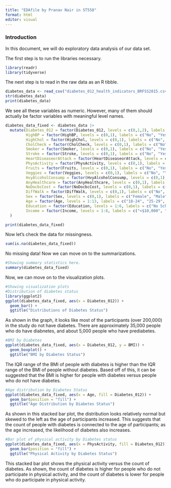 ```yaml
---
title: "EDAfile by Pranav Nair in ST558"
format: html
editor: visual
---
```


### Introduction

In this document, we will do exploratory data analysis of our data set.     

The first step is to run the libraries necessary.

```r
library(readr)
library(tidyverse)
```

The next step is to read in the raw data as an R tibble.
```r
diabetes_data <- read_csv("diabetes_012_health_indicators_BRFSS2015.csv", col_names = TRUE)
str(diabetes_data)
print(diabetes_data)
```

We see all these variables as numeric.  However, many of them should actually be factor variables with meaningful level names.

```r
diabetes_data_fixed <- diabetes_data |>
  mutate(Diabetes_012 = factor(Diabetes_012, levels = c(0,1,2), labels = c("No Diabetes", "Prediabetes", "Diabetes")),
         HighBP = factor(HighBP, levels = c(0,1), labels = c("No", "Yes")),
         HighChol = factor(HighChol, levels = c(0,1), labels = c("No", "Yes")),
         CholCheck = factor(CholCheck, levels = c(0,1), labels = c("No", "Yes")),
         Smoker = factor(Smoker, levels = c(0,1), labels = c("No", "Yes")),
         Stroke = factor(Stroke, levels = c(0,1), labels = c("No", "Yes")),
         HeartDiseaseorAttack = factor(HeartDiseaseorAttack, levels = c(0,1), labels = c("No", "Yes")),
         PhysActivity = factor(PhysActivity, levels = c(0,1), labels = c("No", "Yes")),
         Fruits = factor(Fruits, levels = c(0,1), labels = c("No", "Yes")),
         Veggies = factor(Veggies, levels = c(0,1), labels = c("No", "Yes")),
         HvyAlcoholConsump = factor(HvyAlcoholConsump, levels = c(0,1), labels = c("No", "Yes")),
         AnyHealthcare = factor(AnyHealthcare, levels = c(0,1), labels = c("No", "Yes")),
         NoDocbcCost = factor(NoDocbcCost, levels = c(0,1), labels = c("No", "Yes")),
         DiffWalk = factor(DiffWalk, levels = c(0,1), labels = c("No", "Yes")),
         Sex = factor(Sex, levels = c(0,1), labels = c("Female", "Male")),
         Age = factor(Age, levels = 1:13, labels = c("18-24", "25-29", "30-34", "35-39", "40-44", "45-49", "50-54", "55-59", "60-64", "65-69", "70-74", "75-79", "80+")),
         Education = factor(Education, levels = 1:6, labels = c("No Schooling", "Elementary", "Some High School", "High School Grad", "Some College", "College Grad")),
         Income = factor(Income, levels = 1:8, labels = c("<$10,000", "$10,000-$15,000", "$15,000-$20,000", "$20,000-$25,000", "$25,000-$35,000", "$35,000-$50,000", "$50,000-$75,000", ">$75,000"))
  )

print(diabetes_data_fixed)
```

Now let's check the data for missingness.
```r
sum(is.na(diabetes_data_fixed))
```

No missing data!  Now we can move on to the summarizations.

```r
#Showing summary statistics here.
summary(diabetes_data_fixed)
```



Now, we can move on to the visualization plots.  
```r
#Showing visualization plots
#Distribution of diabetes status
library(ggplot2)
ggplot(diabetes_data_fixed, aes(x = Diabetes_012)) + 
  geom_bar() + 
  ggtitle("Distributions of Diabetes Status")
```
As shown in the graph, it looks like most of the participants (over 200,000) in the study do not have diabetes. There are approximately 35,000 people who do have diabnetes, and about 5,000 people who have prediabetes.


```r
#BMI by Diabetes
ggplot(diabetes_data_fixed, aes(x = Diabetes_012, y = BMI)) + 
  geom_boxplot() + 
  ggtitle("BMI by Diabetes Status")
```
The IQR range of the BMI of people with diabetes is higher than the IQR range of the BMI of people without diabetes. Based off of this, it can be suggested that the BMI is higher for people with diabetes versus people who do not have diabetes.

```r
#Age distribution by Diabetes Status
ggplot(diabetes_data_fixed, aes(x = Age, fill = Diabetes_012)) + 
  geom_bar(position = "fill") + 
  ggtitle("Age Distribution by Diabetes Status")


```
As shown in this stacked bar plot, the distribution looks relatively normal but skewed to the left as the age of participants increased.  This suggests that the count of people with diabetes is connected to the age of participants; as the age increased, the likelihood of diabetes also increases.


```r
#Bar plot of physical activity by Diabetes status
ggplot(diabetes_data_fixed, aes(x = PhysActivity, fill = Diabetes_012)) +
  geom_bar(position = "fill") + 
  ggtitle("Physical Activity by Diabetes Status")
```
This stacked bar plot shows the physical activity versus the count of diabetes.  As shown, the count of diabetes is higher for people who do not participate in physical activity,  and the count of diabetes is lower for people who do participate in physical activity.


